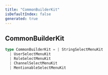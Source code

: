 ```yaml
---
title: "CommonBuilderKit"
isDefaultIndex: false
generated: true
---
```



<!-- This file was generated from the CommandKit source. Do not modify. Instead, re-run the "docgen" script -->


## CommonBuilderKit

<GenerationInfo sourceFile="packages/commandkit/src/components/v1/select-menu/SelectMenu.ts" sourceLine="44" packageName="commandkit" />



```ts title="Signature"
type CommonBuilderKit = | StringSelectMenuKit
  | UserSelectMenuKit
  | RoleSelectMenuKit
  | ChannelSelectMenuKit
  | MentionableSelectMenuKit
```
